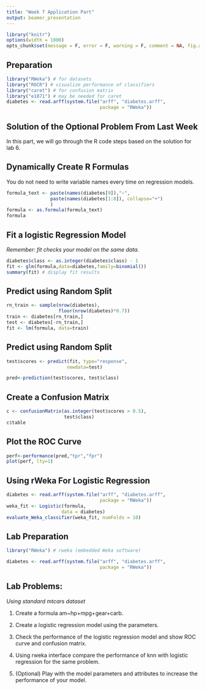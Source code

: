 ```yaml
---
title: "Week 7 Application Part"
output: beamer_presentation
---
```

```r
library("knitr")
options(width = 1000)
opts_chunk$set(message = F, error = F, warning = F, comment = NA, fig.align = 'center', dpi = 300)
```


## Preparation
```r
library("RWeka") # for datasets
library("ROCR") # visualize performance of classifiers
library("caret") # for confusion matrix
library("e1071") # may be needed for caret
diabetes <- read.arff(system.file("arff", "diabetes.arff", 
                                  package = "RWeka"))
```

## Solution of the Optional Problem From Last Week

In this part, we will go through the R code steps based on the 
solution for lab 6.

## Dynamically Create R Formulas

You do not need to write variable names every time on regression models.

```r
formula_text <- paste(names(diabetes[9]),"~",
                paste(names(diabetes[1:8]), collapse="+")
                )
formula <- as.formula(formula_text)
formula
```

## Fit a logistic Regression Model

*Remember: fit checks your model on the same data.*

```r
diabetes$class <- as.integer(diabetes$class) - 1
fit <- glm(formula,data=diabetes,family=binomial())
summary(fit) # display fit results
```

## Predict using Random Split

```r
rn_train <- sample(nrow(diabetes), 
                   floor(nrow(diabetes)*0.7))
train <- diabetes[rn_train,]
test <- diabetes[-rn_train,]
fit <- lm(formula, data=train) 
```

## Predict using Random Split

```r
test$scores <- predict(fit, type="response", 
                      newdata=test)

pred<-prediction(test$scores, test$class)
```

## Create a Confusion Matrix

```r
c <- confusionMatrix(as.integer(test$scores > 0.5), 
                     test$class)
c$table
```
## Plot the ROC Curve
```r
perf<-performance(pred,"tpr","fpr")
plot(perf, lty=1)
```

## Using rWeka For Logistic Regression
```r
diabetes <- read.arff(system.file("arff", "diabetes.arff", 
                                  package = "RWeka"))
weka_fit <- Logistic(formula, 
                    data = diabetes)
evaluate_Weka_classifier(weka_fit, numFolds = 10)
```
## Lab Preparation

```r
library("RWeka") # rweka (embedded Weka software)

diabetes <- read.arff(system.file("arff", "diabetes.arff", 
                                  package = "RWeka"))

```

## Lab Problems:
*Using standard mtcars dataset*

1. Create a formula am~hp+mpg+gear+carb. 

2. Create a logistic regression model using the parameters.

3. Check the performance of the logistic regression model and show ROC curve and confusion matrix.

4. Using rweka interface compare the performance of knn with logistic regression for the same problem.

5. (Optional) Play with the model parameters and attributes to increase the performance of your model.

